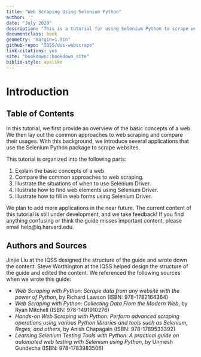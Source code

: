 ```yaml
---
title: "Web Scraping Using Selenium Python"
author: ''
date: "July 2020"
description: "This is a tutorial for using Selenium Python to scrape websites"
documentclass: book
geometry: "margin=1.5in"
github-repo: "IQSS/dss-webscrape"
link-citations: yes
site: "bookdown::bookdown_site"
biblio-style: apalike
---
```


# Introduction {-}

## Table of Contents {-}

In this tutorial, we first provide an overview of the basic concepts of a web. We then lay out the common approaches to web scraping and compare their usages. With this background, we introduce several applications that use the Selenium Python package to scrape websites.

This tutorial is organized into the following parts:  

1. Explain the basic concepts of a web.       
2. Compare the common approaches to web scraping.       
3. Illustrate the situations of when to use Selenium Driver.          
4. Illustrate how to find web elements using Selenium Driver.     
5. Illustrate how to fill in web forms using Selenium Driver.

We plan to add more applications in the near future. The current content of this tutorial is still under development, and we take feedback! If you find anything confusing or think the guide misses important content, please email help@iq.harvard.edu.

## Authors and Sources {-}

Jinjie Liu at the IQSS designed the structure of the guide and wrote down the content. Steve Worthington at the IQSS helped design the structure of the guide and edited the content. We referenced the following sources when we wrote this guide:

* *Web Scraping with Python: Scrape data from any website with the power of Python*, by Richard Lawson (ISBN: 978-1782164364)
* *Web Scraping with Python: Collecting Data From the Modern Web*, by Ryan Mitchell (ISBN: 978-1491910276)
* *Hands-on Web Scraping with Python: Perform advanced scraping operations using various Python libraries and tools such as Selenium, Regex, and others*, by Anish Chapagain (ISBN: 978-1789533392)
* *Learning Selenium Testing Tools with Python: A practical guide on automated web testing with Selenium using Python*, by Unmesh Gundecha (ISBN: 978-1783983506)
